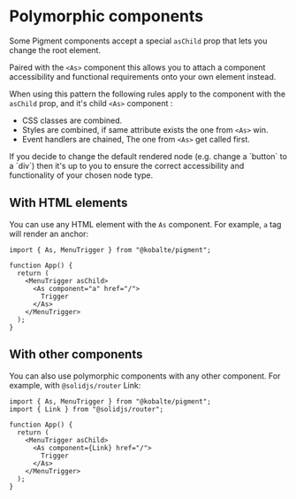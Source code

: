 
# Polymorphic components

Some Pigment components accept a special `asChild` prop that lets you change the root element.

Paired with the `<As>` component this allows you to attach a component accessibility and functional requirements onto your own element instead.

When using this pattern the following rules apply to the component with the `asChild` prop, and it's child `<As>` component :

- CSS classes are combined.
- Styles are combined, if same attribute exists the one from `<As>` win.
- Event handlers are chained, The one from `<As>` get called first.

<Alert status="warning" class="not-prose">
  If you decide to change the default rendered node (e.g. change a `button` to a `div`) then it's up
  to you to ensure the correct accessibility and functionality of your chosen node type.
</Alert>

## With HTML elements

You can use any HTML element with the `As` component. For example, `a` tag will render an anchor:

```tsx
import { As, MenuTrigger } from "@kobalte/pigment";

function App() {
  return (
    <MenuTrigger asChild>
      <As component="a" href="/">
        Trigger
      </As>
    </MenuTrigger>
  );
}
```

## With other components

You can also use polymorphic components with any other component. For example, with `@solidjs/router` Link:

```tsx
import { As, MenuTrigger } from "@kobalte/pigment";
import { Link } from "@solidjs/router";

function App() {
  return (
    <MenuTrigger asChild>
      <As component={Link} href="/">
        Trigger
      </As>
    </MenuTrigger>
  );
}
```
